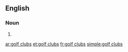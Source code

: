 ==English==

===Noun===
{{head|en|noun plural form|head=[[golf]] [[clubs]]}}
# {{plural of|golf club|lang=en}}

[[ar:golf clubs]]
[[et:golf clubs]]
[[fr:golf clubs]]
[[simple:golf clubs]]